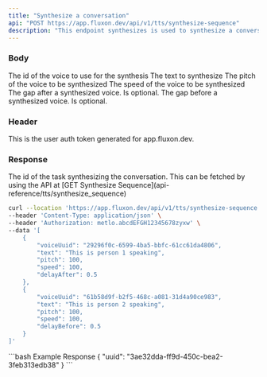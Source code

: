 ```yaml
---
title: "Synthesize a conversation"
api: "POST https://app.fluxon.dev/api/v1/tts/synthesize-sequence"
description: "This endpoint synthesizes is used to synthesize a conversation between multiple voices"
---
```


### Body

<ParamField path="voiceUuid" type="uuid">
  The id of the voice to use for the synthesis
</ParamField>

<ParamField path="text" type="uuid">
  The text to synthesize
</ParamField>

<ParamField path="pitch" type="u16">
  The pitch of the voice to be synthesized
</ParamField>

<ParamField path="speed" type="u16">
  The speed of the voice to be synthesized
</ParamField>

<ParamField path="delayAfter" type="f32">
  The gap after a synthesized voice. Is optional.
</ParamField>

<ParamField path="delayBefore" type="f32">
  The gap before a synthesized voice. Is optional.
</ParamField>

### Header

<ParamField header="Authorization" type="string">
  This is the user auth token generated for app.fluxon.dev.
</ParamField>

### Response

<ResponseField name="uuid" type="uuid">
  The id of the task synthesizing the conversation. This can be fetched by using the API at [GET Synthesize Sequence](api-reference/tts/synthesize_sequence)
</ResponseField>

<RequestExample>

```bash Example Request
curl --location 'https://app.fluxon.dev/api/v1/tts/synthesize-sequence' \
--header 'Content-Type: application/json' \
--header 'Authorization: metlo.abcdEFGH12345678zyxw' \
--data '[
    {
        "voiceUuid": "29296f0c-6599-4ba5-bbfc-61cc61da4806",
        "text": "This is person 1 speaking",
        "pitch": 100,
        "speed": 100,
        "delayAfter": 0.5
    },
    {
        "voiceUuid": "61b58d9f-b2f5-468c-a081-31d4a90ce983",
        "text": "This is person 2 speaking",
        "pitch": 100,
        "speed": 100,
        "delayBefore": 0.5
    }
]'
```

</RequestExample>

<ResponseExample>
```bash Example Response
{
    "uuid": "3ae32dda-ff9d-450c-bea2-3feb313edb38"
}
```
</ResponseExample>